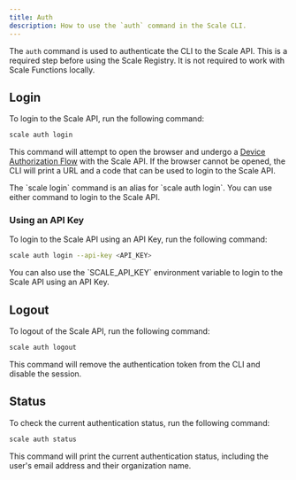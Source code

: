 ```yaml
---
title: Auth
description: How to use the `auth` command in the Scale CLI.
---
```


The `auth` command is used to authenticate the CLI to the Scale API. This is a required step before using the Scale Registry. It is not required to work with Scale Functions locally.

## Login

To login to the Scale API, run the following command:

```bash
scale auth login
```

This command will attempt to open the browser and undergo a [Device Authorization Flow](https://auth0.com/docs/flows/concepts/device-auth) with the Scale API.
If the browser cannot be opened, the CLI will print a URL and a code that can be used to login to the Scale API.

<Callout>
    The `scale login` command is an alias for `scale auth login`. You can use either command to login to the Scale API.
</Callout>

### Using an API Key

To login to the Scale API using an API Key, run the following command:

```bash
scale auth login --api-key <API_KEY>
```

<Callout>
    You can also use the `SCALE_API_KEY` environment variable to login to the Scale API using an API Key.
</Callout>

## Logout

To logout of the Scale API, run the following command:

```bash
scale auth logout
```

This command will remove the authentication token from the CLI and disable the session.

## Status

To check the current authentication status, run the following command:

```bash
scale auth status
```

This command will print the current authentication status, including the user's email address and their organization name.
